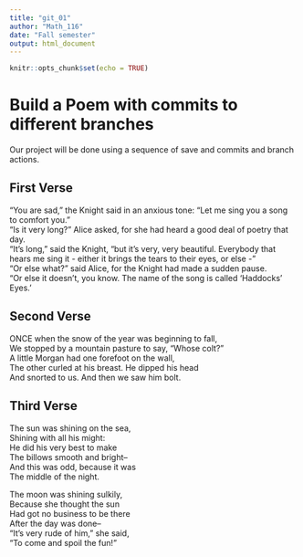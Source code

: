 ---
title: "git_01"
author: "Math_116"
date: "Fall semester"
output: html_document
---

```{r setup, include=FALSE}
knitr::opts_chunk$set(echo = TRUE)
```
# Build a Poem with commits to different branches
Our project will be done using a sequence of save and commits and branch actions.
<!-- Do not modify or change any text in "!--" bracketed areas such as this --- these are instructions to
you, if you change any of this the git program will notice it and compromise your git merging strategy !-->

## First Verse 
<!--Put the first five lines of a poem by Lewis Carrol in this section!-->
“You are sad,” the Knight said in an anxious tone: “Let me sing you a song to comfort you.”  
“Is it very long?” Alice asked, for she had heard a good deal of poetry that day.  
“It's long,” said the Knight, “but it's very, very beautiful. Everybody that hears me sing it - either it brings the tears to their eyes, or else -”  
“Or else what?” said Alice, for the Knight had made a sudden pause.  
“Or else it doesn't, you know. The name of the song is called ‘Haddocks' Eyes.’  

## Second Verse
<!--Put the first five lines of a poem by Robert Frost here!-->
ONCE when the snow of the year was beginning to fall,	  
We stopped by a mountain pasture to say, “Whose colt?”	  
A little Morgan had one forefoot on the wall,	  
The other curled at his breast. He dipped his head	  
And snorted to us. And then we saw him bolt.	 	     

## Third Verse
<!--Put the first two verses of The Walrus and the Carpenter here!-->
The sun was shining on the sea,   
   Shining with all his might:  
He did his very best to make   
   The billows smooth and bright--   
And this was odd, because it was  
   The middle of the night.  

The moon was shining sulkily,   
   Because she thought the sun  
Had got no business to be there   
   After the day was done--   
“It’s very rude of him," she said,  
   “To come and spoil the fun!”  
   
<!--Put a short poem of your choice 8-20 lines,here!-->
